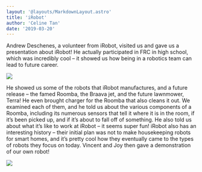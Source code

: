 ```yaml
---
layout: '@layouts/MarkdownLayout.astro'
title: 'iRobot'
author: 'Celine Tan'
date: '2019-03-20'
---
```


Andrew Deschenes, a volunteer from iRobot, visited us and gave us a presentation about iRobot! He actually participated in FRC in high school, which was incredibly cool – it showed us how being in a robotics team can lead to future career.

![](/images/IMG_0013.jpg)

He showed us some of the robots that iRobot manufactures, and a future release – the famed Roomba, the Braava jet, and the future lawnmower, Terra! He even brought charger for the Roomba that also cleans it out. We examined each of them, and he told us about the various components of a Roomba, including its numerous sensors that tell it where it is in the room, if it’s been picked up, and if it’s about to fall off of something. He also told us about what it’s like to work at iRobot – it seems super fun! iRobot also has an interesting history – their initial plan was not to make housekeeping robots for smart homes, and it’s pretty cool how they eventually came to the types of robots they focus on today. Vincent and Joy then gave a demonstration of our own robot!

![](/images/IMG_0014.jpg)
